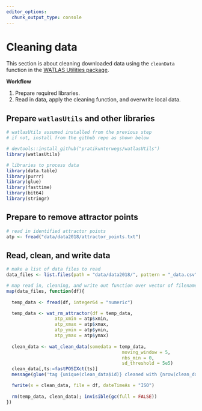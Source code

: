 ```yaml
---
editor_options: 
  chunk_output_type: console
---
```


# Cleaning data

This section is about cleaning downloaded data using the `cleanData` function in the [WATLAS Utilities package](https://github.com/pratikunterwegs/watlasUtils).

**Workflow**

1. Prepare required libraries.
2. Read in data, apply the cleaning function, and overwrite local data.

## Prepare `watlasUtils` and other libraries

```r
# watlasUtils assumed installed from the previous step
# if not, install from the github repo as shown below

# devtools::install_github("pratikunterwegs/watlasUtils")
library(watlasUtils)

# libraries to process data
library(data.table)
library(purrr)
library(glue)
library(fasttime)
library(bit64)
library(stringr)
```

## Prepare to remove attractor points

```r
# read in identified attractor points
atp <- fread("data/data2018/attractor_points.txt")
```

## Read, clean, and write data

```r
# make a list of data files to read
data_files <- list.files(path = "data/data2018/", pattern = "_data.csv", full.names = TRUE)

# map read in, cleaning, and write out function over vector of filenames
map(data_files, function(df){
  
  temp_data <- fread(df, integer64 = "numeric")

  temp_data <- wat_rm_attractor(df = temp_data,
                  atp_xmin = atp$xmin,
                  atp_xmax = atp$xmax,
                  atp_ymin = atp$ymin,
                  atp_ymax = atp$ymax)
  
  clean_data <- wat_clean_data(somedata = temp_data,
                                           moving_window = 5,
                                           nbs_min = 0,
                                           sd_threshold = 5e5)
  clean_data[,ts:=fastPOSIXct(ts)]
  message(glue('tag {unique(clean_data$id)} cleaned with {nrow(clean_data)} fixes'))

  fwrite(x = clean_data, file = df, dateTimeAs = "ISO")
  
  rm(temp_data, clean_data); invisible(gc(full = FALSE))
})

```

